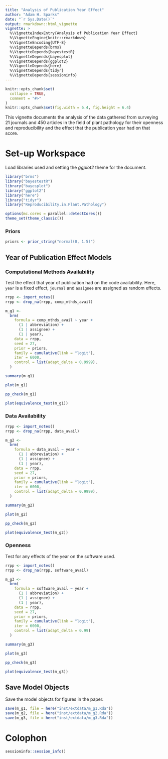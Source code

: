 ```yaml
---
title: "Analysis of Publication Year Effect"
author: "Adam H. Sparks"
date: "`r Sys.Date()`"
output: rmarkdown::html_vignette
vignette: >
  %\VignetteIndexEntry{Analysis of Publication Year Effect}
  %\VignetteEngine{knitr::rmarkdown}
  %\VignetteEncoding{UTF-8}
  %\VignetteDepends{brms}
  %\VignetteDepends{bayestestR}
  %\VignetteDepends{bayesplot}
  %\VignetteDepends{ggplot2}
  %\VignetteDepends{here}
  %\VignetteDepends{tidyr}
  %\VignetteDepends{sessioninfo}
---
```


```r
knitr::opts_chunk$set(
  collapse = TRUE,
  comment = "#>"
)
knitr::opts_chunk$set(fig.width = 6.4, fig.height = 6.4)
```

This vignette documents the analysis of the data gathered from surveying 21 journals and 450 articles in the field of plant pathology for their openness and reproducibility and the effect that the publication year had on that score.

# Set-up Workspace

Load libraries used and setting the *ggplot2* theme for the document.

```r
library("brms")
library("bayestestR")
library("bayesplot")
library("ggplot2")
library("here")
library("tidyr")
library("Reproducibility.in.Plant.Pathology")

options(mc.cores = parallel::detectCores())
theme_set(theme_classic())
```

### Priors

```r
priors <- prior_string("normal(0, 1.5)")
```

## Year of Publication Effect Models

### Computational Methods Availability

Test the effect that year of publication had on the code availability.
Here, `year` is a fixed effect, `journal` and `assignee` are assigned as random effects.

```r
rrpp <- import_notes()
rrpp <- drop_na(rrpp, comp_mthds_avail)

m_g1 <-
  brm(
    formula = comp_mthds_avail ~ year +
      (1 | abbreviation) +
      (1 | assignee) +
      (1 | year),
    data = rrpp,
    seed = 27,
    prior = priors,
    family = cumulative(link = "logit"),
    iter = 6000,
    control = list(adapt_delta = 0.9999),
  )

summary(m_g1)

plot(m_g1)

pp_check(m_g1)

plot(equivalence_test(m_g1))
```

### Data Availability

```r
rrpp <- import_notes()
rrpp <- drop_na(rrpp, data_avail)

m_g2 <-
  brm(
    formula = data_avail ~ year +
      (1 | abbreviation) +
      (1 | assignee) +
      (1 | year),
    data = rrpp,
    seed = 27,
    prior = priors,
    family = cumulative(link = "logit"),
    iter = 6000,
    control = list(adapt_delta = 0.9999),
  )

summary(m_g2)

plot(m_g2)

pp_check(m_g2)

plot(equivalence_test(m_g2))
```

### Openness

Test for any effects of the year on the software used.

```r
rrpp <- import_notes()
rrpp <- drop_na(rrpp, software_avail)

m_g3 <-
  brm(
    formula = software_avail ~ year +
      (1 | abbreviation) +
      (1 | assignee) +
      (1 | year),
    data = rrpp,
    seed = 27,
    prior = priors,
    family = cumulative(link = "logit"),
    iter = 6000,
    control = list(adapt_delta = 0.99)
  )

summary(m_g3)

plot(m_g3)

pp_check(m_g3)

plot(equivalence_test(m_g3))
```

## Save Model Objects

Save the model objects for figures in the paper.

```r
save(m_g1, file = here("inst/extdata/m_g1.Rda"))
save(m_g2, file = here("inst/extdata/m_g2.Rda"))
save(m_g3, file = here("inst/extdata/m_g3.Rda"))
```

# Colophon

```r
sessioninfo::session_info()
```
